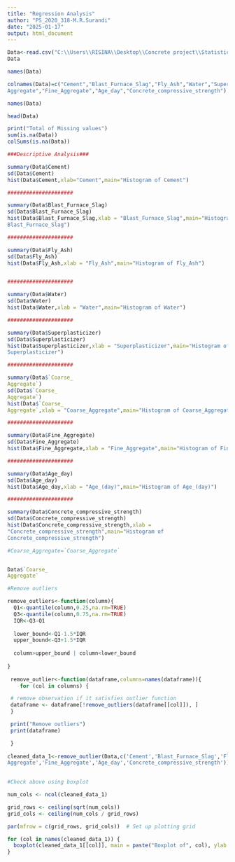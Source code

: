 ```yaml
---
title: "Regression Analysis"
author: "PS_2020_318-M.R.Surandi"
date: "2025-01-17"
output: html_document
---
```


```r
Data<-read.csv("C:\\Users\\RISINA\\Desktop\\Concrete project\\Statistical_Modeling\\Concrete_Data.csv")
Data
```

```r
names(Data)
```

```r
colnames(Data)=c("Cement","Blast_Furnace_Slag","Fly_Ash","Water","Superplasticizer","Coarse_
Aggregate","Fine_Aggregate","Age_day","Concrete_compressive_strength")
```

```r
names(Data)
```
```r
head(Data)
```

```r
print("Total of Missing values")
sum(is.na(Data))
colSums(is.na(Data))
```

```r
###Descriptive Analysis###

summary(Data$Cement)
sd(Data$Cement)
hist(Data$Cement,xlab="Cement",main="Histogram of Cement")

#####################

summary(Data$Blast_Furnace_Slag)
sd(Data$Blast_Furnace_Slag)
hist(Data$Blast_Furnace_Slag,xlab = "Blast_Furnace_Slag",main="Histogram of
Blast_Furnace_Slag")

#####################

summary(Data$Fly_Ash)
sd(Data$Fly_Ash)
hist(Data$Fly_Ash,xlab = "Fly_Ash",main="Histogram of Fly_Ash")


#####################

summary(Data$Water)
sd(Data$Water)
hist(Data$Water,xlab = "Water",main="Histogram of Water")

#####################

summary(Data$Superplasticizer)
sd(Data$Superplasticizer)
hist(Data$Superplasticizer,xlab = "Superplasticizer",main="Histogram of
Superplasticizer")

#####################

summary(Data$`Coarse_
Aggregate`)
sd(Data$`Coarse_
Aggregate`)
hist(Data$`Coarse_
Aggregate`,xlab = "Coarse_Aggregate",main="Histogram of Coarse_Aggregate")

#####################

summary(Data$Fine_Aggregate)
sd(Data$Fine_Aggregate)
hist(Data$Fine_Aggregate,xlab = "Fine_Aggregate",main="Histogram of Fine_Aggregate")

#####################

summary(Data$Age_day)
sd(Data$Age_day)
hist(Data$Age_day,xlab = "Age_(day)",main="Histogram of Age_(day)")

#####################

summary(Data$Concrete_compressive_strength)
sd(Data$Concrete_compressive_strength)
hist(Data$Concrete_compressive_strength,xlab =
"Concrete_compressive_strength",main="Histogram of
Concrete_compressive_strength")

```

```r
#Coarse_Aggregate=`Coarse_Aggregate`


Data$`Coarse_
Aggregate`

```


```r
#Remove outliers

remove_outliers<-function(column){
  Q1<-quantile(column,0.25,na.rm=TRUE)
  Q3<-quantile(column,0.75,na.rm=TRUE)
  IQR<-Q3-Q1
  
  lower_bound<-Q1-1.5*IQR
  upper_bound<-Q3+1.5*IQR
  
  column>upper_bound | column<lower_bound
  
}
  
 remove_outlier<-function(dataframe,columns=names(dataframe)){
    for (col in columns) {

 # remove observation if it satisfies outlier function
 dataframe <- dataframe[!remove_outliers(dataframe[[col]]), ]
 }

 print("Remove outliers")
 print(dataframe)

 }
 
cleaned_data_1<-remove_outlier(Data,c('Cement','Blast_Furnace_Slag','Fly_Ash','Water','Superplasticizer','Coarse_
Aggregate','Fine_Aggregate','Age_day','Concrete_compressive_strength'))
 

```

```r
#Check above using boxplot

num_cols <- ncol(cleaned_data_1) 

grid_rows <- ceiling(sqrt(num_cols))
grid_cols <- ceiling(num_cols / grid_rows)

par(mfrow = c(grid_rows, grid_cols))  # Set up plotting grid

for (col in names(cleaned_data_1)) {
  boxplot(cleaned_data_1[[col]], main = paste("Boxplot of", col), ylab = "Values")
}
```

